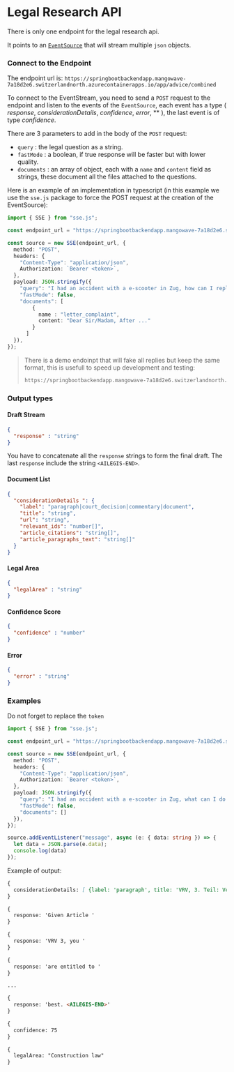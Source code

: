 # Legal Research API

There is only one endpoint for the legal research api. 

It points to an [`EventSource`](https://developer.mozilla.org/fr/docs/Web/API/EventSource) that will stream multiple `json` objects.

### Connect to the Endpoint

The endpoint url is: `https://springbootbackendapp.mangowave-7a18d2e6.switzerlandnorth.azurecontainerapps.io/app/advice/combined`

To connect to the EventStream, you need to send a `POST` request to the endpoint and listen to the events of the `EventSource`, each event has a type ( *response*, *considerationDetails*, *confidence*, *error*, ** ), the last event is of type *confidence*.

There are 3 parameters to add in the body of the `POST` request: 

- `query` : the legal question as a string.
- `fastMode` : a boolean, if true response will be faster but with lower quality.
- `documents` : an array of object, each with a `name` and `content` field as strings, these document all the files attached to the questions.

Here is an example of an implementation in typescript (in this example we use the `sse.js` package to force the POST request at the creation of the EventSource):

```ts copy
import { SSE } from "sse.js";

const endpoint_url = "https://springbootbackendapp.mangowave-7a18d2e6.switzerlandnorth.azurecontainerapps.io/app/advice/combined"

const source = new SSE(endpoint_url, {
  method: "POST",
  headers: {
    "Content-Type": "application/json", 
    Authorization: `Bearer <token>`,
  },
  payload: JSON.stringify({
    "query": "I had an accident with a e-scooter in Zug, how can I reply to this letter ?"
    "fastMode": false,
    "documents": [
        {
          name : "letter_complaint",
          content: "Dear Sir/Madam, After ..."
        }
      ]
  }),
});
```

> There is a demo endoinpt that will fake all replies but keep the same format, this is usefull to speed up development and testing:  
> ```md copy
> https://springbootbackendapp.mangowave-7a18d2e6.switzerlandnorth.azurecontainerapps.io/demo/advice/combined
> ``` 

### Output types


#### Draft Stream
```json
{
  "response" : "string"
} 
```
You have to concatenate all the `response` strings to form the final draft. 
The last `response` include the string `<AILEGIS-END>`.

#### Document List
```json
{
  "considerationDetails ": {
    "label": "paragraph|court_decision|commentary|document",
    "title": "string",
    "url": "string",
    "relevant_ids": "number[]",
    "article_citations": "string[]",
    "article_paragraphs_text": "string[]"
  }
}
```

#### Legal Area
```json
{
  "legalArea" : "string"
} 
```

#### Confidence Score
```json
{
  "confidence" : "number"
} 
```

#### Error
```json
{
  "error" : "string"
} 
```

### Examples

Do not forget to replace the `token`

```ts filename="example.ts" copy
import { SSE } from "sse.js";

const endpoint_url = "https://springbootbackendapp.mangowave-7a18d2e6.switzerlandnorth.azurecontainerapps.io/app/advice/combined"

const source = new SSE(endpoint_url, {
  method: "POST",
  headers: {
    "Content-Type": "application/json", 
    Authorization: `Bearer <token>`,
  },
  payload: JSON.stringify({
    "query": "I had an accident with a e-scooter in Zug, what can I do ?"
    "fastMode": false,
    "documents": []
  }),
});

source.addEventListener("message", async (e: { data: string }) => {
  let data = JSON.parse(e.data);
  console.log(data)
});
```

Example of output: 
```md copy
{
  considerationDetails: [ {label: 'paragraph', title: 'VRV, 3. Teil: Verhalten bei Unfällen, Sicherung der Unfallstelle', relevant_ids: Array(1), url: 'https://www.fedlex.admin.ch/eli/cc/1962/1364_1409_1420/de#art_54', article_citations: Array(3), …} , ... ]
}

{
  response: 'Given Article '
}

{
  response: 'VRV 3, you '
}

{
  response: 'are entitled to '
}

...

{
  response: 'best. <AILEGIS-END>'
}

{
  confidence: 75
}

{
  legalArea: "Construction law"
}

```
